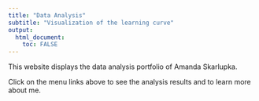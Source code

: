 ```yaml
---
title: "Data Analysis"
subtitle: "Visualization of the learning curve"
output: 
  html_document:
    toc: FALSE
---
```


This website displays the data analysis portfolio of Amanda Skarlupka.  

Click on the menu links above to see the analysis results and to learn more about me.
